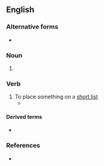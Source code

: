 {{also|short-list|short list}}

==English==

===Alternative forms===
* {{l|en|short-list}}

===Noun===
{{en-noun}}

# {{alternative spelling of|en|short list}}

===Verb===
{{en-verb}}

# To place something on a [[short list]]
#* {{quote-journal|en|year=2019|month=October|title=First Trenitalia wins West Coast Partnership|journal=Modern Railways|page=11|text=First and Trenitalia were initially '''shortlisted''' for the East Midlands franchise but withdrew from bidding to focus on the West Coast Partnership, while Trenitalia was '''shortlisted''' as a sole entity for the South Eastern franchise but again withdrew from the competition.}}

====Derived terms====
* {{l|en|shortlisted}}

===References===
* {{R:Lexico}}